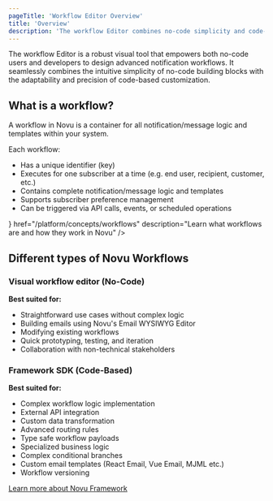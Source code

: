 ```yaml
---
pageTitle: 'Workflow Editor Overview'
title: 'Overview'
description: 'The workflow Editor combines no-code simplicity and code-based flexibility, enabling users to design and manage advanced notification workflows tailored to their needs.'
---
```



The workflow Editor is a robust visual tool that empowers both no-code users and developers to design advanced notification workflows.
It seamlessly combines the intuitive simplicity of no-code building blocks with the adaptability and precision of code-based customization.

## What is a workflow?

A workflow in Novu is a container for all notification/message logic and templates within your system.

Each workflow:

- Has a unique identifier (key)
- Executes for one subscriber at a time (e.g. end user, recipient, customer, etc.)
- Contains complete notification/message logic and templates
- Supports subscriber preference management
- Can be triggered via API calls, events, or scheduled operations

<Cards>
  <Card
    title="Workflows"
    icon={<ArrowRightIcon className="h-4 w-4" />}
    href="/platform/concepts/workflows"
    description="Learn what workflows are and how they work in Novu"
  />
</Cards>

## Different types of Novu Workflows

### Visual workflow editor (No-Code)

**Best suited for:**

- Straightforward use cases without complex logic
- Building emails using Novu's Email WYSIWYG Editor
- Modifying existing workflows
- Quick prototyping, testing, and iteration
- Collaboration with non-technical stakeholders

### Framework SDK (Code-Based)

**Best suited for:**

- Complex workflow logic implementation
- External API integration
- Custom data transformation
- Advanced routing rules
- Type safe workflow payloads
- Specialized business logic
- Complex conditional branches
- Custom email templates (React Email, Vue Email, MJML etc.)
- Workflow versioning

[Learn more about Novu Framework](/framework/overview)
